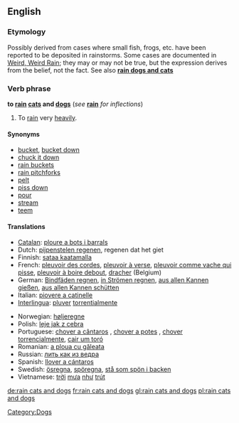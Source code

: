 ==English==

===Etymology===
Possibly derived from cases where small fish, frogs, etc. have been reported to be deposited in rainstorms. Some cases are documented in [http://paranormal.about.com/library/weekly/aa082602a.htm Weird, Weird Rain]; they may or may not be true, but the expression derives from the belief, not the fact. See also '''[[rain dogs and cats]]'''

===Verb phrase===
'''to [[rain]] [[cat]]s and [[dog]]s''' (''see'' '''[[rain]]''' ''for inflections'')

# {{idiom|English}} To [[rain]] very [[heavily]].

====Synonyms====
*[[bucket]], [[bucket down]]
*[[chuck it down]]
*[[rain buckets]]
*[[rain pitchforks]]
*[[pelt]]
*[[piss down]] {{italbrac|coarse slang}}
*[[pour]]
*[[stream]]
*[[teem]]

====Translations====
{{top}}
*[[Catalan]]: [[ploure a bots i barrals]]
*Dutch: [[pijpenstelen regenen]], regenen dat het giet
*Finnish: [[sataa kaatamalla]]
*French: [[pleuvoir des cordes]], [[pleuvoir à verse]], [[pleuvoir comme vache qui pisse]], [[pleuvoir à boire debout]], [[dracher]] (Belgium)
*German: [[Bindfäden regnen]], [[in Strömen regnen]], [[aus allen Kannen gießen]], [[aus allen Kannen schütten]]
*Italian: [[piovere a catinelle]]
*[[Interlingua]]: [[pluver]] [[torrentialmente]]
{{mid}}
*Norwegian: [[høljeregne]]
*Polish: [[leje jak z cebra]]
*Portuguese: [[chover a cântaros]] {{italbrac|Portugal}}, [[chover a potes]] {{italbrac|Portugal}}, [[chover torrencialmente]], [[cair um toró]] {{italbrac|Brazil}}
*Romanian: [[a ploua cu găleata]]
*Russian: [[лить как из ведра]]
*Spanish: [[llover a cántaros]]
*Swedish: [[ösregna]], [[spöregna]], [[stå som spön i backen]]
*Vietnamese: [[trời]] [[mưa]] [[như]] [[trút]]
{{bottom}}

[[Category:Dogs]]

[[de:rain cats and dogs]]
[[fr:rain cats and dogs]]
[[gl:rain cats and dogs]]
[[pl:rain cats and dogs]]
